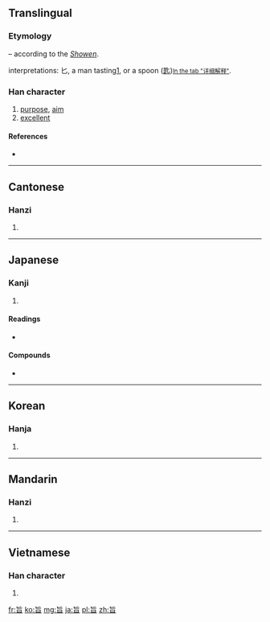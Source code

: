 {{also|㫐}}
==Translingual==
===Etymology===
{{Han compound|匕|曰|t2=delicious, simplified from [[甘]]|ls=psc|c1=p|c2=s}} – according to the ''[[w:Showen Jiezi|Showen]]''.

{{liushu|ic}} interpretations: 匕, a man tasting[http://www.chineseetymology.org/CharacterASP/CharacterEtymology.aspx?characterInput=%E6%97%A8&submitButton1=Etymology], or a spoon ([[匙]])<small>[http://www.zdic.net/zd/zi/ZdicE6Zdic97ZdicA8.htm In the tab "详细解释"]</small>.

===Han character===
{{Han char|rn=72|rad=日|as=02|sn=6|four=2160<sub>1</sub>|canj=心日 (PA), X心日 (XPA)|ids=⿱[[匕]][[日]]}}

# [[purpose]], [[aim]]
# [[excellent]]

====References====
* {{Han ref|kx=0489.060|dkj=13738|dj=0850.050|hdz=21485.070|uh=65E8|ud=26088|bh=A6AE|bd=42670}}

----

==Cantonese==

===Hanzi===
{{yue-hanzi|jyut=|y=ji2}}

# {{defn|Cantonese|sort=日02}}

----

==Japanese==

===Kanji===
{{ja-kanji|grade=c|rs=日02}}

# {{defn|Japanese|sort=日02}}

====Readings====
* {{ja-readings|on=[[し]] (shi)|kun=[[むね]] (mune), [[うまい]] (umai)}}

====Compounds====
* {{l|ja|sc=Jpan|旨味|tr=うまみ, umami}}

----

==Korean==

===Hanja===
{{ko-hanja|hangeul=지|eumhun=|rv=ji|mr=chi|y=ci}}

# {{defn|Korean|sort=日02}}

----

==Mandarin==

===Hanzi===
{{cmn-hanzi|pin=[[zhǐ]] ([[zhi3]])|wg=chih<sup>3</sup>}}

# {{defn|Mandarin|sort=日02}}

----

==Vietnamese==

===Han character===
{{vi-hantu|[[chỉ]]|rs=日02}}

# {{defn|Vietnamese|sort=日02}}

[[fr:旨]]
[[ko:旨]]
[[mg:旨]]
[[ja:旨]]
[[pl:旨]]
[[zh:旨]]